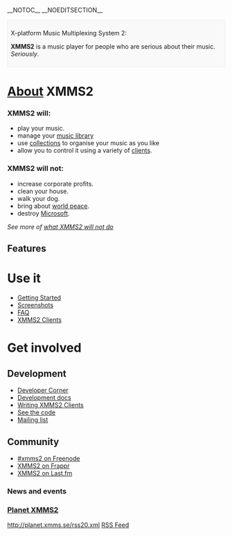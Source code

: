 __NOTOC__
__NOEDITSECTION__
<div style="border: 1px solid #eee; background: #f9f9f9; padding: 0.5em">
;X-platform Music Multiplexing System 2:
'''XMMS2''' is a music player for people who are serious about their music. ''Seriously''.
</div>

<div class="split-half">
= [[About]] XMMS2 =
<div class="split-halfhalf">
=== XMMS2 will: ===
* play your music.
* manage your [[The Medialib|music library]]
* use [[collections]] to organise your music as you like
* allow you to control it using a variety of [[XMMS2 Clients|clients]].
</div>
<div class="split-halfhalf">
=== XMMS2 will not: ===
* increase corporate profits.
* clean your house.
* walk your dog.
* bring about [[Wikipedia:World peace|world peace]].
* destroy [[Wikipedia:Microsoft|Microsoft]].
''See more of [[what XMMS2 will not do]]''
</div>
== Features ==
{{FeatureList}}
</div>

<div class="split-half">
= Use it =
* [[Getting Started]]
* [[Screenshots]]
* [[FAQ]]
* [[XMMS2 Clients]]

= Get involved =
<!-- placeholder for important announcements -->
== Development ==
* [[Developer Corner]]
* [http://xmms2.xmms.se/doxygen Development docs]
* [[Writing XMMS2 Clients]]
* [http://git.xmms.se See the code]
* [http://lists.xmms.se/cgi-bin/mailman/listinfo/xmms2-devel Mailing list]

== Community ==
* [irc://chat.freenode.net/xmms2 #xmms2 on Freenode]
* [http://www.frappr.com/xmms2 XMMS2 on Frappr]
* [http://www.last.fm/group/xmms2 XMMS2 on Last.fm]

=== News and events ===
{{ShortNews}}

=== [http://planet.xmms.se Planet XMMS2] ===
<feed items="5" showdesc="false" showtitle="false">http://planet.xmms.se/rss20.xml</feed>
[http://planet.xmms.se/rss20.xml RSS Feed]
</div>

<div class="visualClear"></div>
<!-- placeholder for more stuff after the 2 columns -->